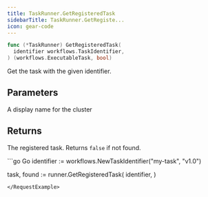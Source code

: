 ```yaml
---
title: TaskRunner.GetRegisteredTask
sidebarTitle: TaskRunner.GetRegiste...
icon: gear-code
---
```


```go
func (*TaskRunner) GetRegisteredTask(
  identifier workflows.TaskIdentifier,
) (workflows.ExecutableTask, bool)
```

Get the task with the given identifier.

## Parameters

<ParamField path="identifier" type="TaskIdentifier">
  A display name for the cluster
</ParamField>

## Returns

The registered task. Returns `false` if not found.

<RequestExample>
```go Go
identifier := workflows.NewTaskIdentifier("my-task", "v1.0")

task, found := runner.GetRegisteredTask(
    identifier,
)
```
</RequestExample>
